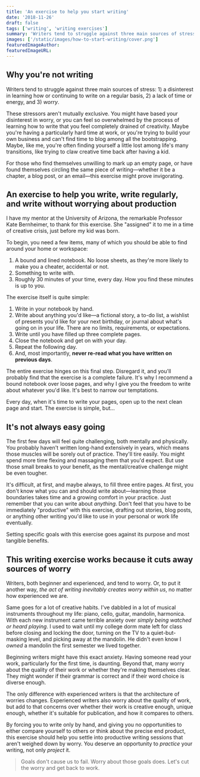 ```yaml
---
title: 'An exercise to help you start writing'
date: '2018-11-26'
draft: false
tags: ['writing', 'writing exercises']
summary: 'Writers tend to struggle against three main sources of stress: 1) a disinterest in learning how or continuing to write on a regular basis, 2) a lack of time or energy, and 3) *worry*.'
images: ['/static/images/how-to-start-writing/cover.png']
featuredImageAuthor:
featuredImageURL:
---
```


## Why you're not writing

Writers tend to struggle against three main sources of stress: 1) a disinterest in learning how or continuing to write on a regular basis, 2) a lack of time or energy, and 3) _worry_.

These stressors aren't mutually exclusive. You might have based your disinterest in worry, or you can feel so overwhelmed by the process of learning how to write that you feel completely drained of creativity. Maybe you're having a particularly hard time at work, or you're trying to build your own business and can't find time to blog among all the bootstrapping. Maybe, like me, you're often finding yourself a little lost among life's many transitions, like trying to claw creative time back after having a kid.

For those who find themselves unwilling to mark up an empty page, or have found themselves circling the same piece of writing—whether it be a chapter, a blog post, or an email—this exercise might prove invigorating.

## An exercise to help you write, write regularly, and write without worrying about production

I have my mentor at the University of Arizona, the remarkable Professor Kate Bernheimer, to thank for this exercise. She "assigned" it to me in a time of creative crisis, just before my kid was born.

To begin, you need a few items, many of which you should be able to find around your home or workspace:

1. A bound and lined notebook. No loose sheets, as they're more likely to make you a cheater, accidental or not.
2. Something to write with.
3. Roughly 30 minutes of your time, every day. How you find these minutes is up to you.

The exercise itself is quite simple:

1. Write in your notebook by hand.
2. Write about anything you'd like—a fictional story, a to-do list, a wishlist of presents you'd like for your next birthday, or journal about what's going on in your life. There are no limits, requirements, or expectations.
3. Write until you have filled up three complete pages.
4. Close the notebook and get on with your day.
5. Repeat the following day.
6. And, most importantly, **never re-read what you have written on previous days**.

The entire exercise hinges on this final step. Disregard it, and you'll probably find that the exercise is a complete failure. It's why I recommend a bound notebook over loose pages, and why I give you the freedom to write about whatever you'd like. It's best to narrow our temptations.

Every day, when it's time to write your pages, open up to the next clean page and start. The exercise is simple, but...

## It's not always easy going

The first few days will feel quite challenging, both mentally and physically. You probably haven't written long-hand extensively in years, which means those muscles will be sorely out of practice. They'll tire easily. You might spend more time flexing and massaging them that you'd expect. But use those small breaks to your benefit, as the mental/creative challenge might be even tougher.

It's difficult, at first, and maybe always, to fill three entire pages. At first, you don't know what you can and should write about—learning those boundaries takes time and a growing comfort in your practice. Just remember that you can write about _anything_. Don't feel that you have to be immediately "productive" with this exercise, drafting out stories, blog posts, or anything other writing you'd like to use in your personal or work life eventually.

Setting specific goals with this exercise goes against its purpose and most tangible benefits.

## This writing exercise works because it cuts away sources of worry

Writers, both beginner and experienced, and tend to worry. Or, to put it another way, _the act of writing inevitably creates worry within us_, no matter how experienced we are.

Same goes for a lot of creative habits. I've dabbled in a lot of musical instruments throughout my life: piano, cello, guitar, mandolin, harmonica. With each new instrument came terrible anxiety over _simply being watched or heard playing_. I used to wait until my college dorm mate left for class before closing and locking the door, turning on the TV to a quiet-but-masking level, and picking away at the mandolin. He didn't even know I _owned_ a mandolin the first semester we lived together.

Beginning writers might have this exact anxiety. Having someone read your work, particularly for the first time, is daunting. Beyond that, many worry about the quality of their work or whether they're making themselves clear. They might wonder if their grammar is correct and if their word choice is diverse enough.

The only difference with experienced writers is that the architecture of worries changes. Experienced writers also worry about the quality of work, but add to that concerns over whether their work is creative enough, unique enough, whether it's suitable for publication, and how it compares to others.

By forcing you to write only by hand, and giving you no opportunities to either compare yourself to others or think about the precise end product, this exercise should help you settle into productive writing sessions that aren't weighed down by worry. You deserve an opportunity to _practice_ your writing, not only _project_ it.

> Goals don't cause us to fail. Worry about those goals does. Let's cut the worry and get back to work.
